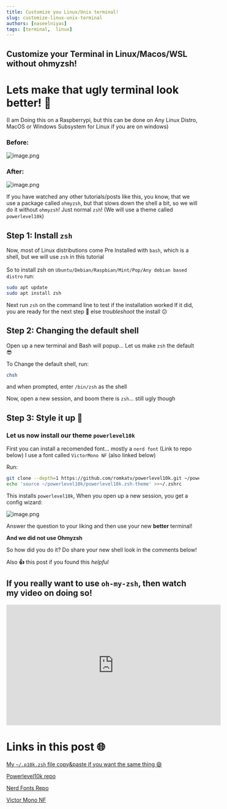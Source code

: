 ```yaml
---
title: Customize you Linux/Unix terminal!
slug: customize-linux-unix-terminal
authors: [naseelniyas]
tags: [terminal,  linux]
---
```

<!--truncate-->

## Customize your Terminal in Linux/Macos/WSL without ohmyzsh!

# Lets make that ugly terminal look better! 🐚
(I am Doing this on a Raspberrypi, but this can be done on Any Linux Distro, MacOS or Windows Subsystem for Linux if you are on windows)

<!--truncate-->
### Before:
![image.png](https://cdn.hashnode.com/res/hashnode/image/upload/v1627456831336/OqBwd6Bby.png)

### After: 
![image.png](https://cdn.hashnode.com/res/hashnode/image/upload/v1627456846734/pF83r0fmr.png)


If you have watched any other tutorials/posts like this, you know, that we use a package called `ohmyzsh`, but that slows down the shell a bit, so we will do it without `ohmyzsh`! Just normal `zsh`! (We will use a theme called `powerlevel10k`)


## Step 1: Install `zsh`
Now, most of Linux distributions come Pre Installed with `bash`, which is a shell, but we will use `zsh` in this tutorial <br /> <br />
So to install zsh on `Ubuntu/Debian/Raspbian/Mint/Pop/Any debian based distro` run: 
```bash
sudo apt update
sudo apt install zsh
```
Next run `zsh` on the command line to test if the installation worked
If it did, you are ready for the next step 🎊
 else *troubleshoot* the install 😕

## Step 2: Changing the default shell
Open up a new terminal and Bash will popup...
Let us make `zsh` the default 😎

To Change the default shell, run: 
```bash
chsh
```
and when prompted, enter `/bin/zsh` as the shell

Now, open a new session, and boom there is `zsh`... still ugly though

## Step 3: Style it up 🤩
### Let us now install our theme `powerlevel10k`

First you can install a recomended font... mostly a `nerd font` (Link to repo below) I use a font called `VictorMono NF` (also linked below)

Run: 
```bash
git clone --depth=1 https://github.com/romkatv/powerlevel10k.git ~/powerlevel10k
echo 'source ~/powerlevel10k/powerlevel10k.zsh-theme' >>~/.zshrc
```
This installs `powerlevel10k`, When you open up a new session, you get a config wizard: 

![image.png](https://cdn.hashnode.com/res/hashnode/image/upload/v1627459246091/JU7CQPh7b.png)

Answer the question to your liking and then use your new **better** terminal!

**And we did not use Ohmyzsh**

So how did you do it?
Do share your new shell look in the comments below! 

Also **👍** this post if you found this *helpful*


## If you really want to use  `oh-my-zsh`, then watch my video on doing so!
<iframe src="https://youtube.com/embed/ZDghjjwhzVs" width="560" height="315" frameborder="0" allowfullscreen></iframe>


# Links in this post 🌐
[My `~/.p10k.zsh` file copy&paste if you want the same thing 😄](https://gist.github.com/NaseelNiyas/505dba153890058f7e268ae4b9f8a71e)

 [Powerlevel10k repo](https://github.com/romkatv/powerlevel10k) 

 [Nerd Fonts Repo](https://github.com/ryanoasis/nerd-fonts) 

[Victor Mono NF](https://github.com/ryanoasis/nerd-fonts/tree/master/patched-fonts/VictorMono)
